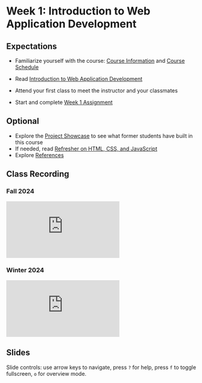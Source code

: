 # Week 1: Introduction to Web Application Development

## Expectations

- Familiarize yourself with the course: [Course Information](/guides-and-references/course-info) and [Course Schedule](/)
- Read [Introduction to Web Application Development](/week-1/intro-web-app-dev)

- Attend your first class to meet the instructor and your classmates
- Start and complete [Week 1 Assignment](/week-1/assignment)

## Optional

- Explore the [Project Showcase](/student-work/showcase) to see what former students have built in this course
- If needed, read [Refresher on HTML, CSS, and JavaScript](/week-1/refresher)
- Explore [References](/guides-and-references/references)

## Class Recording

### Fall 2024

<iframe
  style={{ width: "100%", aspectRatio: "16/9" }}
  src="https://www.youtube.com/embed/q3u-Mm55oXg?si=R_3D80W8cfBavWpC"
  title="YouTube video player"
  frameBorder="0"
  allow="accelerometer; autoplay; clipboard-write; encrypted-media; gyroscope; picture-in-picture; web-share"
  allowFullScreen="allowFullScreen"
></iframe>

### Winter 2024

<iframe
  style={{ width: "100%", aspectRatio: "16/9" }}
  src="https://www.youtube.com/embed/j5_xPQsASgs?si=ztHnQ_hgVV_yAq6n"
  title="YouTube video player"
  frameBorder="0"
  allow="accelerometer; autoplay; clipboard-write; encrypted-media; gyroscope; picture-in-picture; web-share"
  allowFullScreen="allowFullScreen"
></iframe>

## Slides


<Slideshow file="/week-1/slides" />

Slide controls: use arrow keys to navigate, press `?` for help, press `f` to toggle fullscreen, `o` for overview mode.
